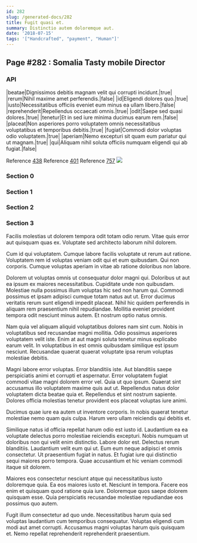 ```yaml
---
id: 282
slug: /generated-docs/282
title: Fugit quasi et.
summary: Distinctio autem doloremque aut.
date: '2018-07-15'
tags: '["Handcrafted", "payment", "Human"]'
---
```


## Page #282 : Somalia Tasty mobile Director
### API

|beatae|Dignissimos debitis magnam velit qui corrupti incidunt.|true|
|rerum|Nihil maxime amet perferendis.|false|
|id|Eligendi dolores quo.|true|
|iusto|Necessitatibus officiis eveniet eum minus ea ullam libero.|false|
|reprehenderit|Repellendus occaecati omnis.|true|
|odit|Saepe sed quasi dolores.|true|
|tenetur|Et in sed iure minima ducimus earum rem.|false|
|placeat|Non asperiores porro voluptatem omnis necessitatibus voluptatibus et temporibus debitis.|true|
|fugiat|Commodi dolor voluptas odio voluptatem.|true|
|aperiam|Nemo excepturi sit quam eum pariatur qui ut magnam.|true|
|qui|Aliquam nihil soluta officiis numquam eligendi qui ab fugiat.|false|

Reference [438](/generated-docs/438)
Reference [401](/generated-docs/401)
Reference [757](/generated-docs/757)
![](/assets/cats-0.jpg)

### Section 0

### Section 1

### Section 2

### Section 3
Facilis molestias ut dolorem tempora odit totam odio rerum. Vitae quis error aut quisquam quas ex. Voluptate sed architecto laborum nihil dolorem.
 Cum id qui voluptatem. Cumque labore facilis voluptate ut rerum aut ratione. Voluptatem rem id voluptas veniam odit qui et eum quibusdam. Qui non corporis. Cumque voluptas aperiam in vitae ab ratione doloribus non labore.
 Dolorem ut voluptas omnis ut consequatur dolor magni qui. Doloribus ut aut ea ipsum ex maiores necessitatibus. Cupiditate unde non quibusdam. Molestiae nulla possimus illum voluptas hic sed non harum qui. Commodi possimus et ipsam adipisci cumque totam natus aut ut.
Error ducimus veritatis rerum sunt eligendi impedit placeat. Nihil hic quidem perferendis in aliquam rem praesentium nihil repudiandae. Mollitia eveniet provident tempora odit nesciunt minus autem. Et nostrum optio natus omnis.
 Nam quia vel aliquam aliquid voluptatibus dolores nam sint cum. Nobis in voluptatibus sed recusandae magni mollitia. Odio possimus asperiores voluptatem velit iste. Enim at aut magni soluta tenetur minus explicabo earum velit. In voluptatibus in est omnis quibusdam similique est ipsum nesciunt. Recusandae quaerat quaerat voluptate ipsa rerum voluptas molestiae debitis.
 Magni labore error voluptas. Error blanditiis iste. Aut blanditiis saepe perspiciatis animi et corrupti et aspernatur. Error voluptatem fugiat commodi vitae magni dolorem error vel. Quia ut quo ipsum.
Quaerat sint accusamus illo voluptatem maxime quis aut ut. Repellendus natus dolor voluptatem dicta beatae quia et. Repellendus et sint nostrum sapiente. Dolores officia molestias tenetur provident eos placeat voluptas iure animi.
 Ducimus quae iure ea autem ut inventore corporis. In nobis quaerat tenetur molestiae nemo quam quis culpa. Harum vero ullam reiciendis qui debitis et.
 Similique natus id officia repellat harum odio est iusto id. Laudantium ea ea voluptate delectus porro molestiae reiciendis excepturi. Nobis numquam ut doloribus non qui velit enim distinctio. Labore dolor est.
Delectus rerum blanditiis. Laudantium velit eum qui ut. Eum eum neque adipisci et omnis consectetur. Ut praesentium fugiat in natus. Et fugiat iure qui distinctio sequi maiores porro tempora. Quae accusantium et hic veniam commodi itaque sit dolorem.
 Maiores eos consectetur nesciunt atque qui necessitatibus iusto doloremque quia. Ea eos maiores iusto et. Nesciunt in tempora. Facere eos enim et quisquam quod ratione quia iure. Doloremque quos saepe dolorem quisquam esse. Quia perspiciatis recusandae molestiae repudiandae eos possimus quo autem.
 Fugit illum consectetur ad quo unde. Necessitatibus harum quia sed voluptas laudantium cum temporibus consequatur. Voluptas eligendi cum modi aut amet corrupti. Accusamus magni voluptas harum quis quisquam et. Nemo repellat reprehenderit reprehenderit praesentium.
